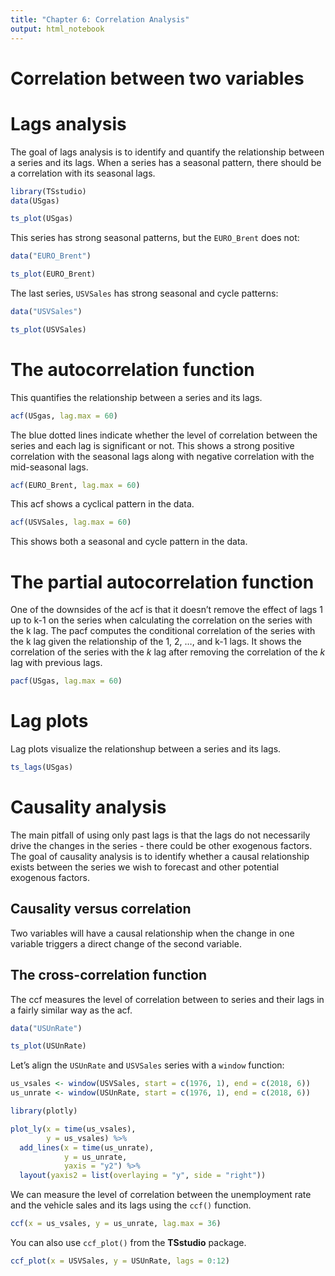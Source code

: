 ```yaml
---
title: "Chapter 6: Correlation Analysis"
output: html_notebook
---
```


# Correlation between two variables

# Lags analysis

The goal of lags analysis is to identify and quantify the relationship between a series and its lags. When a series has a seasonal pattern, there should be a correlation with its seasonal lags.

```r
library(TSstudio)
data(USgas)

ts_plot(USgas)
```

This series has strong seasonal patterns, but the `EURO_Brent` does not:

```r
data("EURO_Brent")

ts_plot(EURO_Brent)
```

The last series, `USVSales` has strong seasonal and cycle patterns:

```r
data("USVSales")

ts_plot(USVSales)
```

# The autocorrelation function

This quantifies the relationship between a series and its lags.

```r
acf(USgas, lag.max = 60)
```

The blue dotted lines indicate whether the level of correlation between the series and each lag is significant or not. This shows a strong positive correlation with the seasonal lags along with negative correlation with the mid-seasonal lags.

```r
acf(EURO_Brent, lag.max = 60)
```

This acf shows a cyclical pattern in the data.

```r
acf(USVSales, lag.max = 60)
```

This shows both a seasonal and cycle pattern in the data.

# The partial autocorrelation function

One of the downsides of the acf is that it doesn't remove the effect of lags 1 up to k-1 on the series when calculating the correlation on the series with the k lag. The pacf computes the conditional correlation of the series with the k lag given the relationship of the 1, 2, ..., and k-1 lags. It shows the correlation of the series with the $k$ lag after removing the correlation of the $k$ lag with previous lags.

```r
pacf(USgas, lag.max = 60)
```

# Lag plots

Lag plots visualize the relationshup between a series and its lags.

```r
ts_lags(USgas)
```

# Causality analysis

The main pitfall of using only past lags is that the lags do not necessarily drive the changes in the series - there could be other exogenous factors. The goal of causality analysis is to identify whether a causal relationship exists between the series we wish to forecast and other potential exogenous factors.

## Causality versus correlation

Two variables will have a causal relationship when the change in one variable triggers a direct change of the second variable.

## The cross-correlation function

The ccf measures the level of correlation between to series and their lags in a fairly similar way as the acf.

```r
data("USUnRate")

ts_plot(USUnRate)
```

Let's align the `USUnRate` and `USVSales` series with a `window` function:

```r
us_vsales <- window(USVSales, start = c(1976, 1), end = c(2018, 6))
us_unrate <- window(USUnRate, start = c(1976, 1), end = c(2018, 6))

library(plotly)

plot_ly(x = time(us_vsales),
        y = us_vsales) %>% 
  add_lines(x = time(us_unrate),
            y = us_unrate,
            yaxis = "y2") %>% 
  layout(yaxis2 = list(overlaying = "y", side = "right"))
```

We can measure the level of correlation between the unemployment rate and the vehicle sales and its lags using the `ccf()` function.

```r
ccf(x = us_vsales, y = us_unrate, lag.max = 36)
```

You can also use `ccf_plot()` from the **TSstudio** package.

```r
ccf_plot(x = USVSales, y = USUnRate, lags = 0:12)
```
